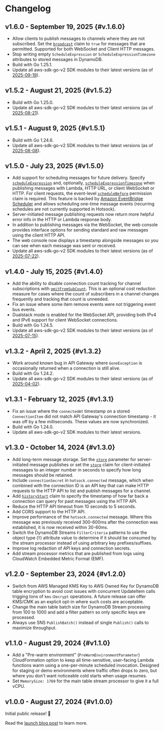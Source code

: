 # Changelog

## v1.6.0 - September 19, 2025 {#v.1.6.0}

- Allow clients to publish messages to channels where they are not subscribed. Set the [`broadcast`](../connections/claims.mdx#channels.messages.broadcast) claim to `true` for messages that are permitted. Supported for both WebSocket and Client HTTP messages.
- Stop writing empty `ScheduleExpression` or `ScheduleExpressionTimezone` attributes to stored messages in DynamoDB.
- Build with Go 1.25.1.
- Update all aws-sdk-go-v2 SDK modules to their latest versions (as of [2025-09-19](https://github.com/aws/aws-sdk-go-v2/releases/tag/release-2025-09-19)).

## v1.5.2 - August 21, 2025 {#v1.5.2}

- Build with Go 1.25.0.
- Update all aws-sdk-go-v2 SDK modules to their latest versions (as of [2025-08-21](https://github.com/aws/aws-sdk-go-v2/releases/tag/release-2025-08-21)).

## v1.5.1 - August 9, 2025 {#v1.5.1}

- Build with Go 1.24.6.
- Update all aws-sdk-go-v2 SDK modules to their latest versions (as of [2025-08-08](https://github.com/aws/aws-sdk-go-v2/releases/tag/release-2025-08-08)).

## v1.5.0 - July 23, 2025 {#v1.5.0}

- Add support for scheduling messages for future delivery. Specify [`scheduleExpression`](../server-api/publish-messages.mdx#message-format.scheduleExpression) and, optionally, [`scheduleExpressionTimezone`](../server-api/publish-messages.mdx#message-format.scheduleExpressionTimezone) when publishing messages with Lambda, HTTP URL, or client WebSocket or HTTP. For client requests, the event-level [`scheduleBefore`](../connections/claims.mdx#channels.messages.scheduleBefore) permission claim is required. This feature is backed by [Amazon EventBridge Scheduler](https://docs.aws.amazon.com/eventbridge/latest/userguide/using-eventbridge-scheduler.html) and allows scheduling one-time message events (recurring schedules are not currently supported in Hotsock).
- Server-initiated message publishing requests now return more helpful error info in the HTTP or Lambda response body.
- In addition to publishing messages via the WebSocket, the web console provides interface options for sending standard and raw messages using the client HTTP API.
- The web console now displays a timestamp alongside messages so you can see when each message was sent or received.
- Update all aws-sdk-go-v2 SDK modules to their latest versions (as of [2025-07-22](https://github.com/aws/aws-sdk-go-v2/releases/tag/release-2025-07-22)).

## v1.4.0 - July 15, 2025 {#v1.4.0}

- Add the ability to disable connection count tracking for channel subscriptions with [`omitFromSubCount`](../connections/claims.mdx#channels.omitFromSubCount). This is an optional cost reduction measure for cases where the count of subscribers in a channel changes frequently and tracking that count is unneeded.
- Fix an issue where some item remove events were not triggering event bus events.
- Dualstack mode is enabled for the WebSocket API, providing both IPv4 and IPv6 support for client WebSocket connections.
- Build with Go 1.24.5.
- Update all aws-sdk-go-v2 SDK modules to their latest versions (as of [2025-07-15](https://github.com/aws/aws-sdk-go-v2/releases/tag/release-2025-07-15)).

## v1.3.2 - April 2, 2025 {#v1.3.2}

- Work around known bug in API Gateway where `GoneException` is occasionally returned when a connection is still alive.
- Build with Go 1.24.2.
- Update all aws-sdk-go-v2 SDK modules to their latest versions (as of [2025-04-02](https://github.com/aws/aws-sdk-go-v2/releases/tag/release-2025-04-02)).

## v1.3.1 - February 12, 2025 {#v1.3.1}

- Fix an issue where the `connectedAt` timestamp on a stored `ConnectionItem` did not match API Gateway's connection timestamp - it was off by a few milliseconds. These values are now synchronized.
- Build with Go 1.24.0.
- Update all aws-sdk-go-v2 SDK modules to their latest versions.

## v1.3.0 - October 14, 2024 {#v1.3.0}

- Add long-term message storage. Set the [`store`](../server-api/publish-messages.mdx#message-format.store) parameter for server-initiated message publishes or set the [`store`](../connections/claims.mdx#channels.messages.store) claim for client-initiated messages to an integer number in seconds to specify how long messages should be retained.
- Include `connectionSecret` in `hotsock.connected` message, which when combined with the connection ID is an API key that can make HTTP requests to the HTTP API to list and publish messages for a channel.
- Add [`historyStart`](../connections/claims.mdx#channels.historyStart) claim to specify the timestamp of how far back a connection can query for past messages using the HTTP API.
- Reduce the HTTP API timeout from 10 seconds to 5 seconds.
- Add CORS support to the HTTP API.
- Improve performance of the `hotsock.connected` message. Where this message was previously received 300-600ms after the connection was established, it is now received within 30-60ms.
- Switch the DynamoDB Streams `FilterCriteria` patterns to use the object type (`T`) attribute value to determine if it should be consumed by the stream processor instead of using arbitrary key prefixes/suffixes.
- Improve log redaction of API keys and connection secrets.
- Add stream processor metrics that are published from logs using CloudWatch Embedded Metric Format (EMF).

## v1.2.0 - September 23, 2024 {#v1.2.0}

- Switch from AWS Managed KMS Key to AWS Owned Key for DynamoDB table encryption to avoid cost issues with concurrent UpdateItem calls trigging tons of `kms:Decrypt` operations. A future release can offer KMS/CMK as an explicit opt-in where such costs are acceptable.
- Change the main table batch size for DynamoDB Stream processing from 100 to 1000 and add a filter pattern so only specific keys are processed.
- Always use SNS `PublishBatch()` instead of single `Publish()` calls to maximize throughput.

## v1.1.0 - August 29, 2024 {#v1.1.0}

- Add a "Pre-warm environment" (`PreWarmEnvironmentParameter`) CloudFormation option to keep all time-sensitive, user-facing Lambda functions warm using a one-per-minute scheduled invocation. Designed for staging or demo environments where traffic often drops to zero, but where you don't want noticeable cold starts when usage resumes.
- Set `MemorySize: 1769` for the main table stream processor to give it a full vCPU.

## v1.0.0 - August 27, 2024 {#v1.0.0}

Initial public release! 🎉

Read the [launch blog post](/blog/hotsock-v1.0/) to learn more.
